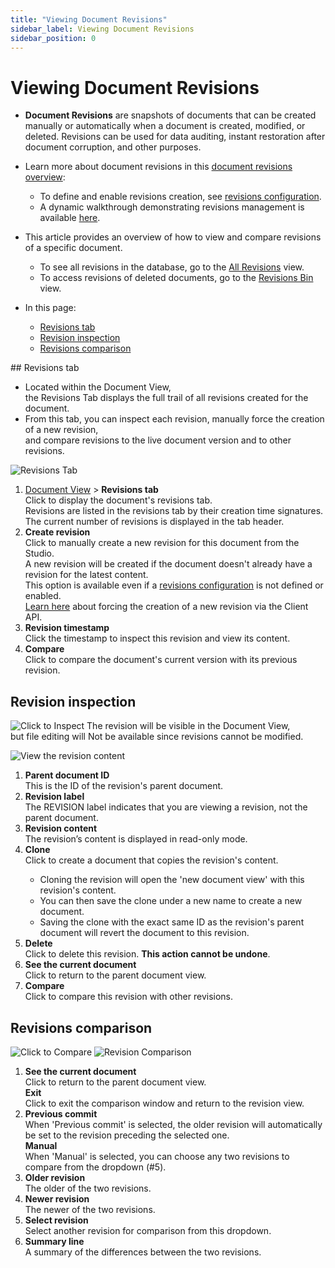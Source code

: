 ```yaml
---
title: "Viewing Document Revisions"
sidebar_label: Viewing Document Revisions
sidebar_position: 0
---
```



# Viewing Document Revisions
<Admonition type="note" title="Note">

* **Document Revisions** are snapshots of documents that can be created manually or automatically when a document is created, modified, or deleted.
  Revisions can be used for data auditing, instant restoration after document corruption, and other purposes.

* Learn more about document revisions in this [document revisions overview](../../../../document-extensions/revisions/overview):  
  * To define and enable revisions creation, see [revisions configuration](../../../../document-extensions/revisions/overview#revisions-configuration).  
  * A dynamic walkthrough demonstrating revisions management is available [here](../../../../document-extensions/revisions/overview#how-it-works).  

* This article provides an overview of how to view and compare revisions of a specific document.  
  * To see all revisions in the database, go to the [All Revisions](../../../../studio/database/document-extensions/revisions/all-revisions) view.  
  * To access revisions of deleted documents, go to the [Revisions Bin](../../../../studio/database/document-extensions/revisions/revisions-bin) view.    
* In this page:
  * [Revisions tab](../../../../studio/database/document-extensions/revisions/revisions#revisions-tab)  
  * [Revision inspection](../../../../studio/database/document-extensions/revisions/revisions#revision-inspection)  
  * [Revisions comparison](../../../../studio/database/document-extensions/revisions/revisions#revisions-comparison)  

</Admonition>
## Revisions tab

* Located within the Document View,  
  the Revisions Tab displays the full trail of all revisions created for the document.
* From this tab, you can inspect each revision, manually force the creation of a new revision,  
  and compare revisions to the live document version and to other revisions.

![Revisions Tab](./assets/document-revisions.png)

1. [Document View](../../../../studio/database/documents/document-view) &gt; **Revisions tab**  
   Click to display the document's revisions tab.  
   Revisions are listed in the revisions tab by their creation time signatures.  
   The current number of revisions is displayed in the tab header.  
2. **Create revision**  
   Click to manually create a new revision for this document from the Studio.  
   A new revision will be created if the document doesn't already have a revision for the latest content.  
   This option is available even if a [revisions configuration](../../../../studio/database/settings/document-revisions#revisions-configuration) is not defined or enabled.  
   [Learn here](../../../../document-extensions/revisions/overview#force-revision-creation-via-the-client-api) about forcing the creation of a new revision via the Client API.  
3. **Revision timestamp**  
   Click the timestamp to inspect this revision and view its content.
4. **Compare**  
   Click to compare the document's current version with its previous revision.



## Revision inspection

![Click to Inspect](./assets/click-revision.png)
The revision will be visible in the Document View,  
but file editing will Not be available since revisions cannot be modified.

![View the revision content](./assets/revision-inspection.png)

1. **Parent document ID**  
   This is the ID of the revision's parent document.
2. **Revision label**  
   The REVISION label indicates that you are viewing a revision, not the parent document.
3. **Revision content**  
   The revision’s content is displayed in read-only mode.
4. **Clone**  
   Click to create a document that copies the revision's content.  
   <Admonition type="info" title="Info">
   * Cloning the revision will open the 'new document view' with this revision's content.  
   * You can then save the clone under a new name to create a new document.  
   * Saving the clone with the exact same ID as the revision's parent document will revert the document to this revision.  
   </Admonition>
5. **Delete**  
   Click to delete this revision. **This action cannot be undone**.
6. **See the current document**  
   Click to return to the parent document view.
7. **Compare**  
   Click to compare this revision with other revisions.




## Revisions comparison

![Click to Compare](./assets/click-to-compare.png)
![Revision Comparison](./assets/revision-comparison.png)

1. **See the current document**  
   Click to return to the parent document view.  
   **Exit**  
   Click to exit the comparison window and return to the revision view.  
2. **Previous commit**  
   When 'Previous commit' is selected, the older revision will automatically be set to the revision preceding the selected one.  
   **Manual**  
   When 'Manual' is selected, you can choose any two revisions to compare from the dropdown (#5).  
3. **Older revision**  
   The older of the two revisions. 
4. **Newer revision**  
   The newer of the two revisions.  
5. **Select revision**  
    Select another revision for comparison from this dropdown.  
6. **Summary line**   
   A summary of the differences between the two revisions.



